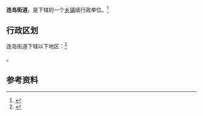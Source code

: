 {{expand|time=2013-10-02T03:07:23+00:00}}
{{refimprove|time=2013-10-02T03:07:23+00:00}}
{{中国乡级行政区|32/07/03/006/000}}

'''连岛街道'''，是{{PRC admin/fullname|32/07/03/006/000|3}}下辖的一个[[乡镇|乡镇]]级行政单位。<ref>{{PRC admin/ref sgc|{{PRC admin/parent|32/07/03/006/000}}}}</ref>

== 行政区划 ==

连岛街道下辖以下地区：<ref>{{PRC admin/ref sgc|32/07/03/006/000}}</ref>

{{PRC admin/children|32/07/03/006/000}}。

== 参考资料 ==

{{reflist}}

{{行政区划小作品}}
{{PRC admin/navcat|32/07/03/006/000}}